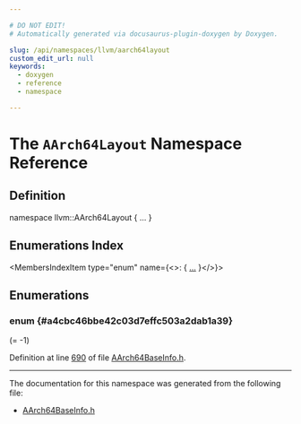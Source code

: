 ```yaml
---

# DO NOT EDIT!
# Automatically generated via docusaurus-plugin-doxygen by Doxygen.

slug: /api/namespaces/llvm/aarch64layout
custom_edit_url: null
keywords:
  - doxygen
  - reference
  - namespace

---
```





# The `AArch64Layout` Namespace Reference

<DoxygenPage pluginConfig={pluginConfig}>



## Definition

<CodeBlock>namespace llvm::AArch64Layout &#123; ... &#125;</CodeBlock>

## Enumerations Index

<MembersIndex>

<MembersIndexItem
  type="enum"
  name={<>:  &#123; <a href="#a4cbc46bbe42c03d7effc503a2dab1a39">...</a> &#125;</>}>
</MembersIndexItem>

</MembersIndex>


<SectionDefinition>

## Enumerations

### enum  {#a4cbc46bbe42c03d7effc503a2dab1a39}

<MemberDefinition
  prototype="enum llvm::AArch64Layout::VectorLayout ">

<EnumerationList title="Enumeration values">

<Link id="a4cbc46bbe42c03d7effc503a2dab1a39ab3d952bc654fd938b2adc18772895215" />
<EnumerationListItem name="Invalid">
 (= -1)
</EnumerationListItem>

<Link id="a4cbc46bbe42c03d7effc503a2dab1a39a47e9ab76172055ae4ab3cd77ffb5f2fd" />
<EnumerationListItem name="VL_8B">

</EnumerationListItem>

<Link id="a4cbc46bbe42c03d7effc503a2dab1a39a970fc3617e0644503ec4d1a98ef685be" />
<EnumerationListItem name="VL_4H">

</EnumerationListItem>

<Link id="a4cbc46bbe42c03d7effc503a2dab1a39a7396364e8ad140d860ac59d69cfee52d" />
<EnumerationListItem name="VL_2S">

</EnumerationListItem>

<Link id="a4cbc46bbe42c03d7effc503a2dab1a39a1f7f550e74c7f932dba7e26ad28ea4fc" />
<EnumerationListItem name="VL_1D">

</EnumerationListItem>

<Link id="a4cbc46bbe42c03d7effc503a2dab1a39aab81412352837b717852a088d2b9b803" />
<EnumerationListItem name="VL_16B">

</EnumerationListItem>

<Link id="a4cbc46bbe42c03d7effc503a2dab1a39afd3ec13ab28a19e8761a707860dd2e46" />
<EnumerationListItem name="VL_8H">

</EnumerationListItem>

<Link id="a4cbc46bbe42c03d7effc503a2dab1a39a501638e8105298be5893a69621796c91" />
<EnumerationListItem name="VL_4S">

</EnumerationListItem>

<Link id="a4cbc46bbe42c03d7effc503a2dab1a39aada38b36df87f7f7943d2f298053b39f" />
<EnumerationListItem name="VL_2D">

</EnumerationListItem>

<Link id="a4cbc46bbe42c03d7effc503a2dab1a39a33f1d61e6f006b65eadd4325735e65a3" />
<EnumerationListItem name="VL_B">

</EnumerationListItem>

<Link id="a4cbc46bbe42c03d7effc503a2dab1a39af8e106840e0834aa7a1aa429d157097d" />
<EnumerationListItem name="VL_H">

</EnumerationListItem>

<Link id="a4cbc46bbe42c03d7effc503a2dab1a39af6670feef4570155962501bda1d6ba5c" />
<EnumerationListItem name="VL_S">

</EnumerationListItem>

<Link id="a4cbc46bbe42c03d7effc503a2dab1a39adcd8f0028ea69376fb558deff6508721" />
<EnumerationListItem name="VL_D">

</EnumerationListItem>

</EnumerationList>

Definition at line <a href="/docs/api/files/lib/lib/target/lib/target/aarch64/lib/target/aarch64/utils/aarch64baseinfo-h/#l00690">690</a> of file <a href="/docs/api/files/lib/lib/target/lib/target/aarch64/lib/target/aarch64/utils/aarch64baseinfo-h">AArch64BaseInfo.h</a>.
</MemberDefinition>

</SectionDefinition>

<hr/>

The documentation for this namespace was generated from the following file:

<ul>
<li><a href="/docs/api/files/lib/lib/target/lib/target/aarch64/lib/target/aarch64/utils/aarch64baseinfo-h">AArch64BaseInfo.h</a></li>
</ul>

</DoxygenPage>
